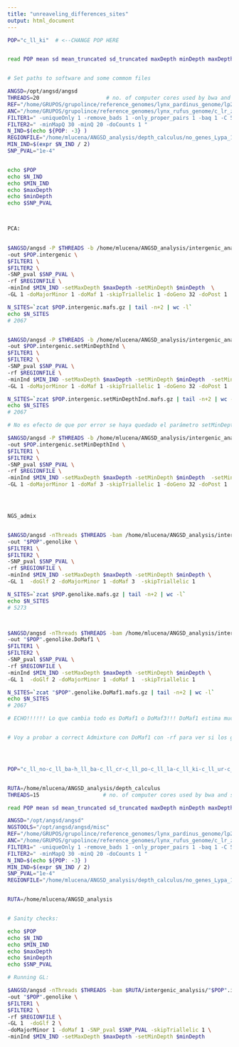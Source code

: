 ```yaml
---
title: "unreaveling_differences_sites"
output: html_document
---
```




```bash


POP="c_ll_ki"  # <--CHANGE POP HERE


read POP mean sd mean_truncated sd_truncated maxDepth minDepth maxDepth_truncated minDepth_truncated < /home/mlucena/ANGSD_analysis/depth_calculus/"$POP"_n*_mean_sd_depthGlobal_lynx_per_pop_mean_folds_0.95.csv


# Set paths to software and some commom files

ANGSD=/opt/angsd/angsd
THREADS=20                     # no. of computer cores used by bwa and samtools. 20 = OK, >20 = ask people first!
REF="/home/GRUPOS/grupolince/reference_genomes/lynx_pardinus_genome/lp23_without_repetitive_transposable_low_complexity.fa"
ANC="/home/GRUPOS/grupolince/reference_genomes/lynx_rufus_genome/c_lr_zz_0001_recal1.fa"
FILTER1=" -uniqueOnly 1 -remove_bads 1 -only_proper_pairs 1 -baq 1 -C 50 "
FILTER2=" -minMapQ 30 -minQ 20 -doCounts 1 "
N_IND=$(echo ${POP: -3} )
REGIONFILE="/home/mlucena/ANGSD_analysis/depth_calculus/no_genes_Lypa_10000longest_center_final_slop20_dot.rf"
MIN_IND=$(expr $N_IND / 2) 
SNP_PVAL="1e-4"


echo $POP
echo $N_IND
echo $MIN_IND
echo $maxDepth
echo $minDepth
echo $SNP_PVAL



PCA:

 
$ANGSD/angsd -P $THREADS -b /home/mlucena/ANGSD_analysis/intergenic_analysis/$POP.intergenic.bamlist -ref $REF \
-out $POP.intergenic \
$FILTER1 \
$FILTER2 \
-SNP_pval $SNP_PVAL \
-rf $REGIONFILE \
-minInd $MIN_IND -setMaxDepth $maxDepth -setMinDepth $minDepth  \
-GL 1 -doMajorMinor 1 -doMaf 1 -skipTriallelic 1 -doGeno 32 -doPost 1

N_SITES=`zcat $POP.intergenic.mafs.gz | tail -n+2 | wc -l`
echo $N_SITES 
# 2067


$ANGSD/angsd -P $THREADS -b /home/mlucena/ANGSD_analysis/intergenic_analysis/$POP.intergenic.bamlist -ref $REF \
-out $POP.intergenic.setMinDepthInd \
$FILTER1 \
$FILTER2 \
-SNP_pval $SNP_PVAL \
-rf $REGIONFILE \
-minInd $MIN_IND -setMaxDepth $maxDepth -setMinDepth $minDepth  -setMinDepthInd \
-GL 1 -doMajorMinor 1 -doMaf 1 -skipTriallelic 1 -doGeno 32 -doPost 1

N_SITES=`zcat $POP.intergenic.setMinDepthInd.mafs.gz | tail -n+2 | wc -l`
echo $N_SITES 
# 2067

# No es efecto de que por error se haya quedado el parámetro setMinDepthInd (sin valor asociado). Lo ha incorporado con su valor por defecto (-1). 

$ANGSD/angsd -P $THREADS -b /home/mlucena/ANGSD_analysis/intergenic_analysis/$POP.intergenic.bamlist -ref $REF \
-out $POP.intergenic.setMinDepthInd \
$FILTER1 \
$FILTER2 \
-SNP_pval $SNP_PVAL \
-rf $REGIONFILE \
-minInd $MIN_IND -setMaxDepth $maxDepth -setMinDepth $minDepth  -setMinDepthInd \
-GL 1 -doMajorMinor 1 -doMaf 3 -skipTriallelic 1 -doGeno 32 -doPost 1




NGS_admix


$ANGSD/angsd -nThreads $THREADS -bam /home/mlucena/ANGSD_analysis/intergenic_analysis/$POP.intergenic.bamlist -ref $REF  \
-out "$POP".genolike \
$FILTER1 \
$FILTER2 \
-SNP_pval $SNP_PVAL \
-rf $REGIONFILE \
-minInd $MIN_IND -setMaxDepth $maxDepth -setMinDepth $minDepth \
-GL 1  -doGlf 2 -doMajorMinor 1 -doMaf 3  -skipTriallelic 1 

N_SITES=`zcat $POP.genolike.mafs.gz | tail -n+2 | wc -l`
echo $N_SITES 
# 5273



$ANGSD/angsd -nThreads $THREADS -bam /home/mlucena/ANGSD_analysis/intergenic_analysis/$POP.intergenic.bamlist -ref $REF  \
-out "$POP".genolike.DoMaf1 \
$FILTER1 \
$FILTER2 \
-SNP_pval $SNP_PVAL \
-rf $REGIONFILE \
-minInd $MIN_IND -setMaxDepth $maxDepth -setMinDepth $minDepth \
-GL 1  -doGlf 2 -doMajorMinor 1 -doMaf 1  -skipTriallelic 1 

N_SITES=`zcat "$POP".genolike.DoMaf1.mafs.gz | tail -n+2 | wc -l`
echo $N_SITES 
# 2067

# ECHO!!!!!! Lo que cambia todo es DoMaf1 o DoMaf3!!! DoMaf1 estima muchos menos sitios que DoMaf3!.


# Voy a probar a correct Admixture con DoMaf1 con -rf para ver si los grupos se mantienen:




POP="c_ll_no-c_ll_ba-h_ll_ba-c_ll_cr-c_ll_po-c_ll_la-c_ll_ki-c_ll_ur-c_ll_tu-c_ll_to-c_ll_ka-c_ll_og-c_ll_ya-c_ll_vl_n080"  # <--CHANGE POP HERE


RUTA=/home/mlucena/ANGSD_analysis/depth_calculus 
THREADS=15                    # no. of computer cores used by bwa and samtools. 20 = OK, >20 = ask people first!

read POP mean sd mean_truncated sd_truncated maxDepth minDepth maxDepth_truncated minDepth_truncated < $RUTA/"${POP}"_mean_sd_depthGlobal_lynx_per_pop_mean_folds_0.95.csv

ANGSD="/opt/angsd/angsd"
NGSTOOLS="/opt/angsd/angsd/misc"
REF="/home/GRUPOS/grupolince/reference_genomes/lynx_pardinus_genome/lp23_without_repetitive_transposable_low_complexity.fa"
ANC="/home/GRUPOS/grupolince/reference_genomes/lynx_rufus_genome/c_lr_zz_0001_recal1.fa"
FILTER1=" -uniqueOnly 1 -remove_bads 1 -only_proper_pairs 1 -baq 1 -C 50 "
FILTER2=" -minMapQ 30 -minQ 20 -doCounts 1 "
N_IND=$(echo ${POP: -3} )
MIN_IND=$(expr $N_IND / 2)
SNP_PVAL="1e-4"
REGIONFILE="/home/mlucena/ANGSD_analysis/depth_calculus/no_genes_Lypa_10000longest_center_final_slop20_dot.rf"


RUTA=/home/mlucena/ANGSD_analysis 


# Sanity checks:

echo $POP
echo $N_IND
echo $MIN_IND
echo $maxDepth
echo $minDepth
echo $SNP_PVAL

# Running GL:

$ANGSD/angsd -nThreads $THREADS -bam $RUTA/intergenic_analysis/"$POP".intergenic.bamlist -ref $REF  \
-out "$POP".genolike \
$FILTER1 \
$FILTER2 \
-rf $REGIONFILE \
-GL 1  -doGlf 2 \
-doMajorMinor 1 -doMaf 1 -SNP_pval $SNP_PVAL -skipTriallelic 1 \
-minInd $MIN_IND -setMaxDepth $maxDepth -setMinDepth $minDepth 


```

